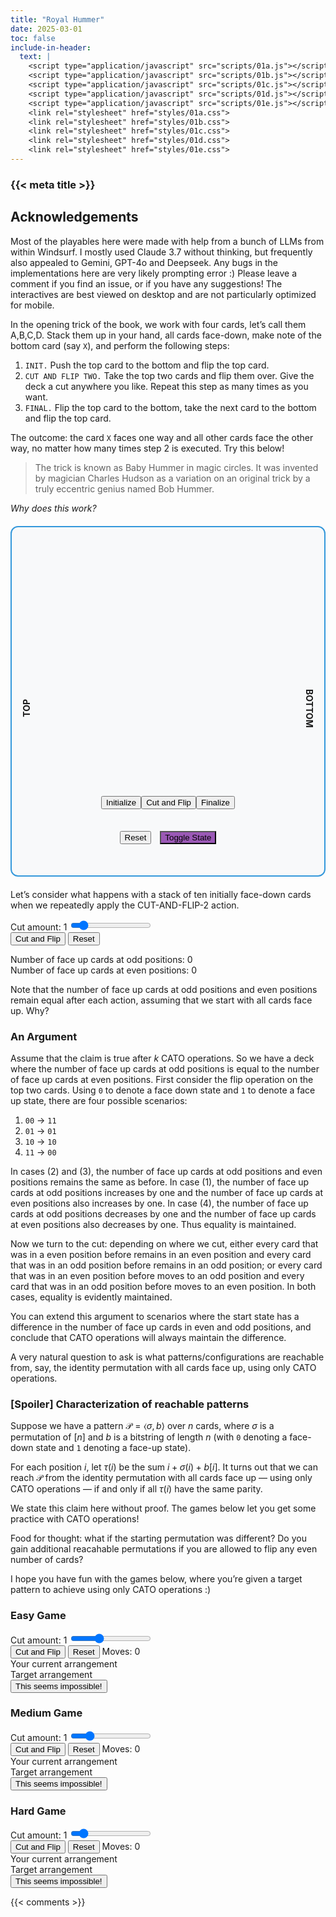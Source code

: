 ```yaml
---
title: "Royal Hummer"
date: 2025-03-01
toc: false
include-in-header:
  text: |
    <script type="application/javascript" src="scripts/01a.js"></script>
    <script type="application/javascript" src="scripts/01b.js"></script>
    <script type="application/javascript" src="scripts/01c.js"></script>
    <script type="application/javascript" src="scripts/01d.js"></script>
    <script type="application/javascript" src="scripts/01e.js"></script>
    <link rel="stylesheet" href="styles/01a.css">
    <link rel="stylesheet" href="styles/01b.css">
    <link rel="stylesheet" href="styles/01c.css">
    <link rel="stylesheet" href="styles/01d.css">
    <link rel="stylesheet" href="styles/01e.css">
---
```


### {{< meta title >}}

:::{.callout-tip}
## Acknowledgements

Most of the playables here were made with help from a bunch of LLMs from within Windsurf. I mostly used Claude 3.7 without thinking, but frequently also appealed to Gemini, GPT-4o and Deepseek. Any bugs in the implementations here are very likely prompting error :) Please leave a comment if you find an issue, or if you have any suggestions! The interactives are best viewed on desktop and are not particularly optimized for mobile. 
:::


In the opening trick of the book, we work with four cards, let's call them A,B,C,D. Stack them up in your hand, all cards face-down, make note of the bottom card (say `X`), and perform the following steps:

1. `INIT.` Push the top card to the bottom and flip the top card.
2. `CUT AND FLIP TWO.` Take the top two cards and flip them over. Give the deck a cut anywhere you like. Repeat this step as many times as you want. 
3. `FINAL.` Flip the top card to the bottom, take the next card to the bottom and flip the top card.

The outcome: the card `X` faces one way and all other cards face the other way, no matter how many times step 2 is executed. Try this below! 

> The trick is known as Baby Hummer in magic circles. It was invented by magician Charles Hudson as a variation on an original trick by a truly eccentric genius named Bob Hummer.

_Why does this work?_

```{=html}
<div class="card-trick-container" style="border: 2px solid #3498db; border-radius: 12px; padding: 25px 15px 15px 15px; padding-top: 150px; margin: 20px 0; background-color: #f8f9fa;">
<div style="display: flex; align-items: center; justify-content: center; margin: 20px 0;">
  <div style="writing-mode: vertical-lr; transform: rotate(180deg); font-weight: bold; margin-right: 10px; text-align: center;">TOP</div>
  
  <div id="card-container" style="display: flex; justify-content: center; gap: 10px; margin: 20px auto; position: relative; height: 200px; align-items: center; overflow: visible;">
  </div>
  
  <div style="writing-mode: vertical-lr; font-weight: bold; margin-left: 10px; text-align: center;">BOTTOM</div>
</div>

<div id="controls" style="display: flex; flex-direction: column; align-items: center; margin: 20px 0;">
  <div style="display: flex; justify-content: center; margin-bottom: 15px;">
    <button id="initialize-btn" class="action-btn">Initialize</button>
    <button id="cut-flip-btn" class="action-btn">Cut and Flip</button>
    <button id="finalize-btn" class="action-btn">Finalize</button>
  </div>
  
  <div id="cut-flip-controls" style="display: none; flex-direction: column; align-items: center; margin-top: 10px; width: 200px;">
    <label for="cut-slider">Select number (0-3): <span id="slider-value">0</span></label>
    <input type="range" id="cut-slider" min="0" max="3" value="0" style="width: 100%;">
  </div>
  
  <div style="margin-top: 20px;">
    <button id="reset-btn">Reset</button>
    <button id="toggle-state-btn" style="margin-left: 10px; background-color: #9b59b6;">Toggle State</button>
  </div>
  
  <div id="bottom-card-info" style="margin-top: 15px; font-style: italic; color: #555;"></div>
</div>

</div>
```

Let's consider what happens with a stack of ten initially face-down cards when we repeatedly apply the CUT-AND-FLIP-2 action.

```{=html}
<div class="card-trick-container-b">
  <div class="controls-b">
    <div class="slider-container-b">
      <label for="cut-slider-b">Cut amount: <span id="slider-value-b">1</span></label>
      <input type="range" id="cut-slider-b" min="0" max="9" value="1">
    </div>
    <button id="cut-flip-btn-b">Cut and Flip</button>
    <button id="reset-btn-b">Reset</button>
  </div>
  
  <div id="card-container-b">
    <!-- Cards will be injected here -->
  </div>
  
  <div id="card-counter-b">
    <p>Number of face up cards at odd positions: <span id="odd-count-b">0</span><br>
    Number of face up cards at even positions: <span id="even-count-b">0</span></p>
  </div>
</div>
```

Note that the number of face up cards at odd positions and even positions remain equal after each action, assuming that we start with all cards face up. Why?

:::{.callout-tip collapse="true"} 
### An Argument 

Assume that the claim is true after $k$ CATO operations. So we have a deck where the number of face up cards at odd positions is equal to the number of face up cards at even positions. First consider the flip operation on the top two cards. Using `0` to denote a face down state and `1` to denote a face up state, there are four possible scenarios:

1. `00` -> `11`
2. `01` -> `01`
3. `10` -> `10`
4. `11` -> `00`

In cases (2) and (3), the number of face up cards at odd positions and even positions remains the same as before. In case (1), the number of face up cards at odd positions increases by one and the number of face up cards at even positions also increases by one. In case (4), the number of face up cards at odd positions decreases by one and the number of face up cards at even positions also decreases by one. Thus equality is maintained.

Now we turn to the cut: depending on where we cut, either every card that was in a even position before remains in an even position and every card that was in an odd position before remains in an odd position; or every card that was in an even position before moves to an odd position and every card that was in an odd position before moves to an even position. In both cases, equality is evidently maintained. 

You can extend this argument to scenarios where the start state has a difference in the number of face up cards in even and odd positions, and conclude that CATO operations will always maintain the difference.
:::

A very natural question to ask is what patterns/configurations are reachable from, say, the identity permutation with all cards face up, using only CATO operations. 

:::{.callout-warning collapse="true"} 
### [Spoiler] Characterization of reachable patterns

Suppose we have a pattern $\mathcal{P} = \langle \sigma, b \rangle$ over $n$ cards, where $\sigma$ is a permutation of $[n]$ and $b$ is a bitstring of length $n$ (with `0` denoting a face-down state and `1` denoting a face-up state). 

For each position $i$, let $\tau(i)$ be the sum $i + \sigma(i) + b[i]$. It turns out that we can reach $\mathcal{P}$ from the identity permutation with all cards face up --- using only CATO operations --- if and only if all $\tau(i)$ have the same parity.

We state this claim here without proof. The games below let you get some practice with CATO operations! 
::: 

Food for thought: what if the starting permutation was different? Do you gain additional reacahable permutations if you are allowed to flip any even number of cards?

I hope you have fun with the games below, where you're given a target pattern to achieve using only CATO operations :)

:::{.panel-tabset}

### Easy Game

```{=html}
<div class="card-trick-container-e">
  <div class="controls-e">
    <div class="slider-container-e">
      <label for="cut-slider-e">Cut amount: <span id="slider-value-e">1</span></label>
      <input type="range" id="cut-slider-e" min="0" max="3" value="1">
    </div>
    <button id="cut-flip-btn-e">Cut and Flip</button>
    <button id="reset-btn-e">Reset</button>
    <span id="moves-counter-e">Moves: 0</span>
  </div>
  
  <div id="player-cards-e" class="card-row-e">
    <!-- User's cards will be injected here -->
  </div>
  
  <div class="row-label-e">Your current arrangement</div>
  
  <div id="target-cards-e" class="card-row-e">
    <!-- Target cards will be injected here -->
  </div>
  
  <div class="row-label-e">Target arrangement</div>
  
  <div class="footer-controls-e">
    <button id="impossible-btn-e">This seems impossible!</button>
    <div id="result-message-e"></div>
  </div>
</div>
```

### Medium Game

```{=html}
<div class="card-trick-container-m">
  <div class="controls-m">
    <div class="slider-container-m">
      <label for="cut-slider-m">Cut amount: <span id="slider-value-m">1</span></label>
      <input type="range" id="cut-slider-m" min="0" max="5" value="1">
    </div>
    <button id="cut-flip-btn-m">Cut and Flip</button>
    <button id="reset-btn-m">Reset</button>
    <span id="moves-counter-m">Moves: 0</span>
  </div>
  
  <div id="player-cards-m" class="card-row-m">
    <!-- User's cards will be injected here -->
  </div>
  
  <div class="row-label-m">Your current arrangement</div>
  
  <div id="target-cards-m" class="card-row-m">
    <!-- Target cards will be injected here -->
  </div>
  
  <div class="row-label-m">Target arrangement</div>
  
  <div class="footer-controls-m">
    <button id="impossible-btn-m">This seems impossible!</button>
    <div id="result-message-m"></div>
  </div>
</div>
```

### Hard Game
```{=html}
<div class="card-trick-container-c">
  <div class="controls-c">
    <div class="slider-container-c">
      <label for="cut-slider-c">Cut amount: <span id="slider-value-c">1</span></label>
      <input type="range" id="cut-slider-c" min="0" max="9" value="1">
    </div>
    <button id="cut-flip-btn-c">Cut and Flip</button>
    <button id="reset-btn-c">Reset</button>
    <span id="moves-counter-c">Moves: 0</span>
  </div>
  
  <div id="player-cards-c" class="card-row-c">
    <!-- User's cards will be injected here -->
  </div>
  
  <div class="row-label-c">Your current arrangement</div>
  
  <div id="target-cards-c" class="card-row-c">
    <!-- Target cards will be injected here -->
  </div>
  
  <div class="row-label-c">Target arrangement</div>
  
  <div class="footer-controls-c">
    <button id="impossible-btn-c">This seems impossible!</button>
    <div id="result-message-c"></div>
  </div>
</div>
```

:::

{{< comments >}}